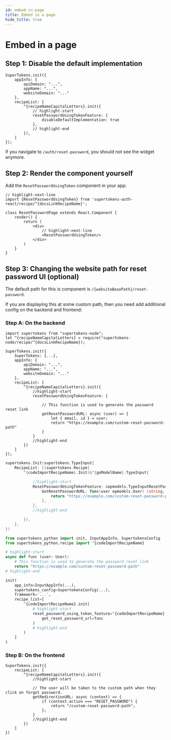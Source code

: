 ```yaml
---
id: embed-in-page
title: Embed in a page
hide_title: true
---
```


<!-- COPY DOCS -->
<!-- ./thirdpartyemailpassword/common-customizations/reset-password/embed-in-page.mdx -->


# Embed in a page

## Step 1: Disable the default implementation 

<FrontendSDKTabs>
<TabItem value="reactjs">

```tsx
SuperTokens.init({
    appInfo: {
        apiDomain: "...",
        appName: "...",
        websiteDomain: "..."
    },
    recipeList: [
        ^{recipeNameCapitalLetters}.init({
            // highlight-start
            resetPasswordUsingTokenFeature: {
                disableDefaultImplementation: true
            },
            // highlight-end
        }),
    ]
});
```
</TabItem>
</FrontendSDKTabs>

If you navigate to `/auth/reset-password`, you should not see the widget anymore.


## Step 2: Render the component yourself 

Add the `ResetPasswordUsingToken` component in your app:

<FrontendSDKTabs>
<TabItem value="reactjs">

```tsx
// highlight-next-line
import {ResetPasswordUsingToken} from 'supertokens-auth-react/recipe/^{docsLinkRecipeName}';

class ResetPasswordPage extends React.Component {
    render() {
        return (
            <div>
                // highlight-next-line
                <ResetPasswordUsingToken/> 
            </div>
        )
    }
}
```
</TabItem>
</FrontendSDKTabs>

## Step 3: Changing the website path for reset password UI (optional)

The default path for this is component is `/{websiteBasePath}/reset-password`.

If you are displaying this at some custom path, then you need add additional config on the backend and frontend:

### Step A: On the backend

<BackendSDKTabs>
<TabItem value="nodejs">

```tsx
import supertokens from "supertokens-node";
let ^{recipeNameCapitalLetters} = require("supertokens-node/recipe/^{docsLinkRecipeName});

SuperTokens.init({
    SuperTokens: {...},
    appInfo: {
        apiDomain: "...",
        appName: "...",
        websiteDomain: "..."
    },
    recipeList: [
        ^{recipeNameCapitalLetters}.init({
            //highlight-start
            resetPasswordUsingTokenFeature: {

                // This function is used to generate the password reset link
                getResetPasswordURL: async (user) => {
                    let { email, id } = user;
                    return "https://example.com/custom-reset-password-path"
                }
            }
            //highlight-end
        })
    ]
});
```
</TabItem>
<TabItem value="go">

```go
supertokens.Init(supertokens.TypeInput{
    RecipeList: []supertokens.Recipe{
        ^{codeImportRecipeName}.Init(&^{goModelName}.TypeInput{

            //highlight-start
            ResetPasswordUsingTokenFeature: &epmodels.TypeInputResetPasswordUsingTokenFeature{
                GetResetPasswordURL: func(user epmodels.User) (string, error) {
                    return "https://example.com/custom-reset-password-path", nil
                },
            },
            //highlight-end

        }),
    },
})
```
</TabItem>
<TabItem value="python">

```python
from supertokens_python import init, InputAppInfo, SupertokensConfig
from supertokens_python.recipe import ^{codeImportRecipeName}

# highlight-start
async def func (user: User):
    # This function is used to generate the password reset link
    return "https://example.com/custom-reset-password-path"
# highlight-end

init(
    app_info=InputAppInfo(...),
    supertokens_config=SupertokensConfig(...),
    framework='...',
    recipe_list=[
        ^{codeImportRecipeName}.init(
            # highlight-start
            reset_password_using_token_feature=^{codeImportRecipeName}.InputResetPasswordUsingTokenFeature(
                get_reset_password_url=func
            )
            # highlight-end
        )
    ]
)
```

</TabItem>
</BackendSDKTabs>

### Step B: On the frontend

<FrontendSDKTabs>
<TabItem value="reactjs">

```tsx
SuperTokens.init({
    recipeList: [
        ^{recipeNameCapitalLetters}.init({
            //highlight-start

            // The user will be taken to the custom path when they click on forgot password.
            getRedirectionURL: async (context) => {
                if (context.action === "RESET_PASSWORD") {
                    return "/custom-reset-password-path";
                };
            }
            //highlight-end
        })
    ]
})
```
</TabItem>
</FrontendSDKTabs>
